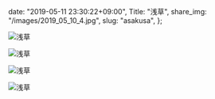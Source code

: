   date: "2019-05-11 23:30:22+09:00",
  Title: "浅草",
  share_img: "/images/2019_05_10_4.jpg",
  slug: "asakusa",
};

![浅草](/images/2019_05_10_1.jpg)

![浅草](/images/2019_05_10_2.jpg)

![浅草](/images/2019_05_10_3.jpg)

![浅草](/images/2019_05_10_4.jpg)
